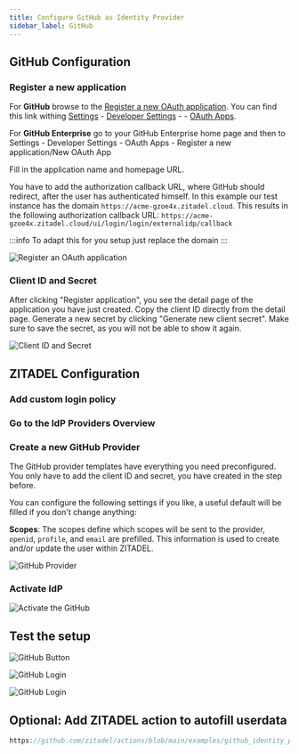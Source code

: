 ```yaml
---
title: Configure GitHub as Identity Provider
sidebar_label: GitHub
---
```



<Intro provider="GitHub"/>

## GitHub Configuration

### Register a new application

For **GitHub** browse to the [Register a new OAuth application](https://github.com/settings/applications/new). You can find this link withing [Settings](https://github.com/settings/profile) - [Developer Settings](https://github.com/settings/apps) - - [OAuth Apps](https://github.com/settings/developers).

For **GitHub Enterprise** go to your GitHub Enterprise home page and then to Settings - Developer Settings - OAuth Apps - Register a new application/New OAuth App

Fill in the application name and homepage URL.

You have to add the authorization callback URL, where GitHub should redirect, after the user has authenticated himself.
In this example our test instance has the domain `https://acme-gzoe4x.zitadel.cloud`.
This results in the following authorization callback URL:
 `https://acme-gzoe4x.zitadel.cloud/ui/login/login/externalidp/callback`

:::info
To adapt this for you setup just replace the domain
:::

![Register an OAuth application](/img/guides/github_oauth_app_registration.png)

### Client ID and Secret

After clicking "Register application", you see the detail page of the application you have just created.
Copy the client ID directly from the detail page.
Generate a new secret by clicking "Generate new client secret".
Make sure to save the secret, as you will not be able to show it again.

![Client ID and Secret](/img/guides/github_oauth_client_id_secret.png)

## ZITADEL Configuration

### Add custom login policy

<CustomLoginPolicy/>

### Go to the IdP Providers Overview

<IDPsOverview templates="GitHub or GitHub Enterprise"/>

### Create a new GitHub Provider

The GitHub provider templates have everything you need preconfigured. You only have to add the client ID and secret, you have created in the step before.

You can configure the following settings if you like, a useful default will be filled if you don't change anything:

**Scopes**: The scopes define which scopes will be sent to the provider, `openid`, `profile`, and `email` are prefilled.
This information is used to create and/or update the user within ZITADEL.

<GeneralConfigDescription provider_account="GitHub account" />

![GitHub Provider](/img/guides/zitadel_github_create_provider.png)

### Activate IdP

<Activate/>

![Activate the GitHub](/img/guides/zitadel_activate_github.png)

## Test the setup

<TestSetup loginscreen="your GitHub login"/>

![GitHub Button](/img/guides/zitadel_login_github.png)

![GitHub Login](/img/guides/github_login.png)

<UnlinkedOAuth provider="GitHub"/>

![GitHub Login](/img/guides/zitadel_login_external_not_found_registration.png)

## Optional: Add ZITADEL action to autofill userdata

<PrefillAction fields="firstname and lastname" provider="GitHub"/>

```js reference
https://github.com/zitadel/actions/blob/main/examples/github_identity_provider.js
```
